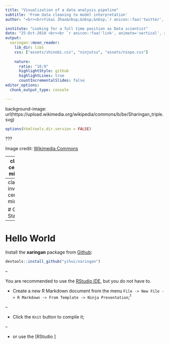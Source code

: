 ```yaml
---
title: "Visualization of a data analysis pipeline"
subtitle: 'From data cleaning to model interpretation'
author: "<br><br>Yikai Zhao&nbsp;&nbsp;&nbsp;`r anicon::faa('twitter', animate='float', rtext='&nbsp;@zhao_yikai')`"

institute: "Looking for a full time position as Data scientist"
date: "25-Oct-2018 <br><br `r anicon::faa('link', animate='vertical', rtext='&nbsp;ykzhao.com', color='white')` "
output:
  xaringan::moon_reader:
    lib_dir: libs
    css: ["assets/shinobi.css", "ninjutsu", "assets/ninpo.css"]
    
    nature:
      ratio: "16:9"
      highlightStyle: github
      highlightLines: true
      countIncrementalSlides: false
editor_options: 
  chunk_output_type: console

---
```


background-image: url(https://upload.wikimedia.org/wikipedia/commons/b/be/Sharingan_triple.svg)

```r
options(htmltools.dir.version = FALSE)
```

???

Image credit: [Wikimedia Commons](https://commons.wikimedia.org/wiki/File:Sharingan_triple.svg)

---
class: center, middle

# xaringan

### /ʃaː.'riŋ.ɡan/

---
class: inverse, center, middle

# Get Started

---

# Hello World

Install the **xaringan** package from [Github](https://github.com/yihui/xaringan):

```r
devtools::install_github("yihui/xaringan")
```

--

You are recommended to use the [RStudio IDE](https://www.rstudio.com/products/rstudio/), but you do not have to.

- Create a new R Markdown document from the menu `File -> New File -> R Markdown -> From Template -> Ninja Presentation`;<sup>1</sup>

--

- Click the `Knit` button to compile it;

--

- or use the [RStudio ]
